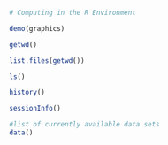 
```r
# Computing in the R Environment

demo(graphics)

getwd()

list.files(getwd())

ls()

history()

sessionInfo()

#list of currently available data sets
data()

```

